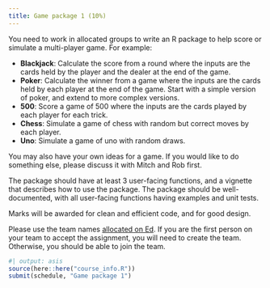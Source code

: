```yaml
---
title: Game package 1 (10%)
---
```


You need to work in allocated groups to write an R package to help score or simulate a multi-player game. For example:

* **Blackjack**: Calculate the score from a round where the inputs are the cards held by the player and the dealer at the end of the game.
* **Poker**: Calculate the winner from a game where the inputs are the cards held by each player at the end of the game. Start with a simple version of poker, and extend to more complex versions.
* **500**: Score a game of 500 where the inputs are the cards played by each player for each trick.
* **Chess**: Simulate a game of chess with random but correct moves by each player.
* **Uno**: Simulate a game of uno with random draws.

You may also have your own ideas for a game. If you would like to do something else, please discuss it with Mitch and Rob first.

The package should have at least 3 user-facing functions, and a vignette that describes how to use the package. The package should be well-documented, with all user-facing functions having examples and unit tests.

Marks will be awarded for clean and efficient code, and for good design.

Please use the team names [allocated on Ed](https://edstem.org/au/courses/21222/discussion/2648997). If you are the first person on your team to accept the assignment, you will need to create the team. Otherwise, you should be able to join the team.

```r
#| output: asis
source(here::here("course_info.R"))
submit(schedule, "Game package 1")
```
